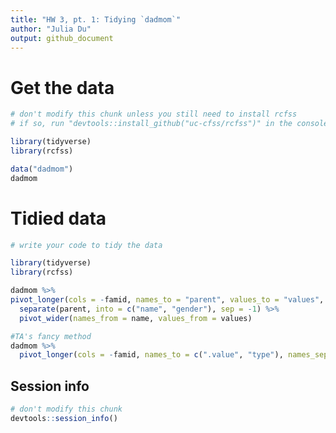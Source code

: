 ```yaml
---
title: "HW 3, pt. 1: Tidying `dadmom`"
author: "Julia Du"
output: github_document
---
```


# Get the data

```r
# don't modify this chunk unless you still need to install rcfss
# if so, run "devtools::install_github("uc-cfss/rcfss")" in the console first

library(tidyverse)
library(rcfss)

data("dadmom")
dadmom
```

# Tidied data

```r
# write your code to tidy the data 

library(tidyverse)
library(rcfss)

dadmom %>%
pivot_longer(cols = -famid, names_to = "parent", values_to = "values", values_transform = list(values = as.character)) %>%
  separate(parent, into = c("name", "gender"), sep = -1) %>%
  pivot_wider(names_from = name, values_from = values)

#TA's fancy method
dadmom %>%
  pivot_longer(cols = -famid, names_to = c(".value", "type"), names_sep = -1)
```

## Session info

```r
# don't modify this chunk
devtools::session_info()
```


